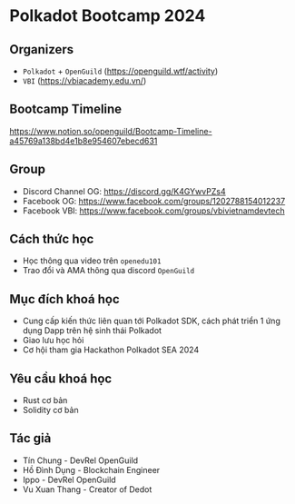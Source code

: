 # Polkadot Bootcamp 2024

## Organizers
+ `Polkadot` + `OpenGuild` (https://openguild.wtf/activity)
+ `VBI` (https://vbiacademy.edu.vn/)


## Bootcamp Timeline

https://www.notion.so/openguild/Bootcamp-Timeline-a45769a138bd4e1b8e954607ebecd631


## Group 
+ Discord Channel OG: https://discord.gg/K4GYwvPZs4
+ Facebook OG: https://www.facebook.com/groups/1202788154012237
+ Facebook VBI: https://www.facebook.com/groups/vbivietnamdevtech


## Cách thức học 
+ Học thông qua video trên `openedu101` 
+ Trao đổi và AMA thông qua discord `OpenGuild`

## Mục đích khoá học 
+ Cung cấp kiến thức liên quan tới Polkadot SDK, cách phát triển 1 ứng dụng Dapp trên hệ sinh thái Polkadot 
+ Giao lưu học hỏi 
+ Cơ hội tham gia Hackathon Polkadot SEA 2024 

## Yêu cầu khoá học 

+ Rust cơ bản 
+ Solidity cơ bản 


## Tác giả 
+ Tín Chung - DevRel OpenGuild
+ Hồ Đình Dụng - Blockchain Engineer 
+ Ippo - DevRel OpenGuild
+ Vu Xuan Thang - Creator of Dedot 






